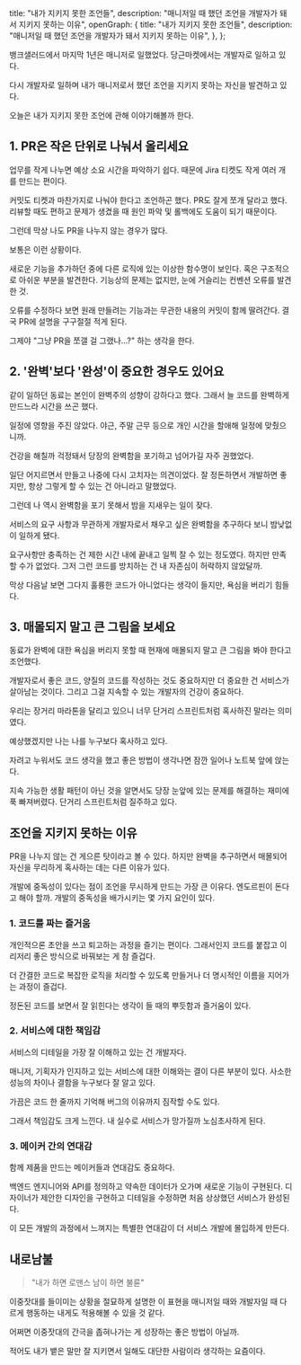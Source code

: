   title: "내가 지키지 못한 조언들",
  description: "매니저일 때 했던 조언을 개발자가 돼서 지키지 못하는 이유",
  openGraph: {
    title: "내가 지키지 못한 조언들",
    description: "매니저일 때 했던 조언을 개발자가 돼서 지키지 못하는 이유",
  },
};

뱅크샐러드에서 마지막 1년은 매니저로 일했었다. 당근마켓에서는 개발자로 일하고 있다.

다시 개발자로 일하며 내가 매니저로서 했던 조언을 지키지 못하는 자신을 발견하고 있다.

오늘은 내가 지키지 못한 조언에 관해 이야기해볼까 한다.

## 1. PR은 작은 단위로 나눠서 올리세요

업무를 작게 나누면 예상 소요 시간을 파악하기 쉽다. 때문에 Jira 티켓도 작게 여러 개를 만드는 편이다.

커밋도 티켓과 마찬가지로 나눠야 한다고 조언하곤 했다. PR도 잘게 쪼개 달라고 했다. 리뷰할 때도 편하고 문제가 생겼을 때 원인 파악 및 롤백에도 도움이 되기 때문이다.

그런데 막상 나도 PR을 나누지 않는 경우가 많다.

보통은 이런 상황이다.

새로운 기능을 추가하던 중에 다른 로직에 있는 이상한 함수명이 보인다. 혹은 구조적으로 아쉬운 부분을 발견한다. 기능상의 문제는 없지만, 눈에 거슬리는 컨벤션 오류를 발견한 것.

오류를 수정하다 보면 원래 만들려는 기능과는 무관한 내용의 커밋이 함께 딸려간다. 결국 PR에 설명을 구구절절 적게 된다.

그제야 "그냥 PR을 쪼갤 걸 그랬나...?" 하는 생각을 한다.

## 2. '완벽'보다 '완성'이 중요한 경우도 있어요

같이 일하던 동료는 본인이 완벽주의 성향이 강하다고 했다. 그래서 늘 코드를 완벽하게 만드느라 시간을 쓰곤 했다.

일정에 영향을 주진 않았다. 야근, 주말 근무 등으로 개인 시간을 할애해 일정에 맞췄으니까.

건강을 해칠까 걱정돼서 당장의 완벽함을 포기하고 넘어가길 자주 권했었다.

일단 어지르면서 만들고 나중에 다시 고치자는 의견이었다. 잘 정돈하면서 개발하면 좋지만, 항상 그렇게 할 수 있는 건 아니라고 말했었다.

그런데 나 역시 완벽함을 포기 못해서 밤을 지새우는 일이 잦다.

서비스의 요구 사항과 무관하게 개발자로서 채우고 싶은 완벽함을 추구하다 보니 밤낮없이 일하게 됐다.

요구사항만 충족하는 건 제한 시간 내에 끝내고 일찍 잘 수 있는 정도였다. 하지만 만족할 수가 없었다. 그저 그런 코드를 방치하는 건 내 자존심이 허락하지 않았달까.

막상 다음날 보면 그다지 훌륭한 코드가 아니었다는 생각이 들지만, 욕심을 버리기 힘들다.

## 3. 매몰되지 말고 큰 그림을 보세요

동료가 완벽에 대한 욕심을 버리지 못할 때 현재에 매몰되지 말고 큰 그림을 봐야 한다고 조언했다.

개발자로서 좋은 코드, 양질의 코드를 작성하는 것도 중요하지만 더 중요한 건 서비스가 살아남는 것이다. 그리고 그걸 지속할 수 있는 개발자의 건강이 중요하다.

우리는 장거리 마라톤을 달리고 있으니 너무 단거리 스프린트처럼 혹사하진 말라는 의미였다.

예상했겠지만 나는 나를 누구보다 혹사하고 있다.

자려고 누워서도 코드 생각을 했고 좋은 방법이 생각나면 잠깐 일어나 노트북 앞에 앉는다.

지속 가능한 생활 패턴이 아닌 것을 알면서도 당장 눈앞에 있는 문제를 해결하는 재미에 푹 빠져버렸다. 단거리 스프린트처럼 질주하고 있다.

## 조언을 지키지 못하는 이유

PR을 나누지 않는 건 게으른 탓이라고 볼 수 있다. 하지만 완벽을 추구하면서 매몰되어 자신을 무리하게 혹사하는 데는 다른 이유가 있다.

개발에 중독성이 있다는 점이 조언을 무시하게 만드는 가장 큰 이유다. 엔도르핀이 돈다고 해야 할까. 개발의 중독성을 배가시키는 몇 가지 요인이 있다.

### 1. 코드를 짜는 즐거움

개인적으론 초안을 쓰고 퇴고하는 과정을 즐기는 편이다. 그래서인지 코드를 붙잡고 이리저리 좋은 방식으로 바꿔보는 게 참 즐겁다.

더 간결한 코드로 복잡한 로직을 처리할 수 있도록 만들거나 더 명시적인 이름을 지어가는 과정이 즐겁다.

정돈된 코드를 보면서 잘 읽힌다는 생각이 들 때의 뿌듯함과 즐거움이 있다.

### 2. 서비스에 대한 책임감

서비스의 디테일을 가장 잘 이해하고 있는 건 개발자다.

매니저, 기획자가 인지하고 있는 서비스에 대한 이해와는 결이 다른 부분이 있다. 사소한 성능의 차이나 결함을 누구보다 잘 알고 있다.

가끔은 코드 한 줄까지 기억해 버그의 이유까지 짐작할 수도 있다.

그래서 책임감도 크게 느낀다. 내 실수로 서비스가 망가질까 노심초사하게 된다.

### 3. 메이커 간의 연대감

함께 제품을 만드는 메이커들과 연대감도 중요하다.

백엔드 엔지니어와 API를 정의하고 약속한 데이터가 오가며 새로운 기능이 구현된다. 디자이너가 제안한 디자인을 구현하고 디테일을 수정하면 처음 상상했던 서비스가 완성된다.

이 모든 개발의 과정에서 느껴지는 특별한 연대감이 더 서비스 개발에 몰입하게 만든다.

## 내로남불

> "내가 하면 로맨스 남이 하면 불륜"

이중잣대를 들이미는 상황을 절묘하게 설명한 이 표현을 매니저일 때와 개발자일 때 다르게 행동하는 내게도 적용해볼 수 있을 것 같다.

어쩌면 이중잣대의 간극을 좁혀나가는 게 성장하는 좋은 방법이 아닐까.

적어도 내가 뱉은 말만 잘 지키면서 일해도 대단한 사람이라 생각하는 요즘이다.
